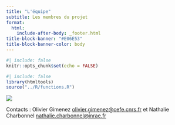 ```yaml
---
title: "L'équipe"
subtitle: Les membres du projet
format: 
  html: 
    include-after-body: _footer.html
title-block-banner: "#E06E53"
title-block-banner-color: body
---
```


```r
#| include: false
knitr::opts_chunk$set(echo = FALSE)
```

```r
#| include: false
library(htmltools)
source("../R/functions.R")
```

![](images/equipe-leptonex.png)

Contacts : Olivier Gimenez [olivier.gimenez@cefe.cnrs.fr](mailto:olivier.gimenez@cefe.cnrs.fr) et Nathalie Charbonnel [nathalie.charbonnel@inrae.fr](mailto:nathalie.charbonnel@inrae.fr)


<!-- # Notre équipe -->

<!-- *Cliquez sur les photos pour accéder à plus d'informations sur les personnes* -->

<!-- ```{r} -->
<!-- #| echo: false -->
<!-- tags$div(class = "row",# Create a row for 3 team-member cards -->

<!-- create_team_card( -->
<!--   person_page = "https://www.fondationbiodiversite.fr/membre/nathalie-charbonnel/", -->
<!--   img_src = "../images/people/nathalie.jpg", -->
<!--   name = "Nathalie Charbonnel", -->
<!--   text = "Porteuse du projet" -->
<!-- ), -->
<!-- create_team_card( -->
<!--   person_page = "https://oliviergimenez.github.io/", -->
<!--   img_src = "../images/people/olivier.jpg", -->
<!--   name = "Olivier Gimenez", -->
<!--   text = "Porteur du projet" -->
<!-- ), -->
<!-- create_team_card( -->
<!--   person_page = "https://www.cefe.cnrs.fr/fr/recherche/ines/ibc/896-c/2818-nicolas-lescureux", -->
<!--   img_src = "../images/people/nicolas.jpg", -->
<!--   name = "Nicolas Lescureux", -->
<!--   text = "Participant" -->
<!-- ) -->
<!-- ) -->
<!-- tags$div(class = "row", # Create a row for 3 team-member cards -->

<!-- create_team_card( -->
<!--   person_page = "https://www.cefe.cnrs.fr/fr/recherche/ines/ibc/896-c/4287-romain-duda", -->
<!--   img_src = "../images/people/romain.jpg", -->
<!--   name = "Romain Duda", -->
<!--   text = "Participant" -->
<!-- ), -->
<!-- create_team_card( -->
<!--   person_page = "https://pathologie-vegetale.paca.hub.inrae.fr/equipes-de-recherche/virologie/equipe-virologie/berthier-karine", -->
<!--   img_src = "../images/people/karine.png", -->
<!--   name = "Karine Berthier", -->
<!--   text = "Participante" -->
<!-- ), -->
<!-- ) -->
<!-- ``` -->

